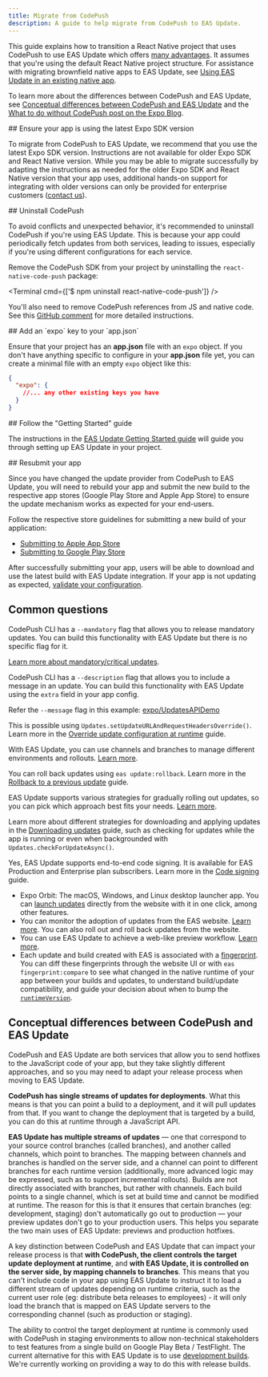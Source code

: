 ```yaml
---
title: Migrate from CodePush
description: A guide to help migrate from CodePush to EAS Update.
---
```



This guide explains how to transition a React Native project that uses CodePush to use EAS Update which offers [many advantages](/eas-update/introduction/#pitch). It assumes that you're using the default React Native project structure. For assistance with migrating brownfield native apps to EAS Update, see [Using EAS Update in an existing native app](/eas-update/integration-in-existing-native-apps/).

To learn more about the differences between CodePush and EAS Update, see [Conceptual differences between CodePush and EAS Update](#conceptual-differences-between-codepush-and-eas-update) and the [What to do without CodePush post on the Expo Blog](https://expo.dev/blog/what-to-do-without-codepush).

<Step label="1">
## Ensure your app is using the latest Expo SDK version

To migrate from CodePush to EAS Update, we recommend that you use the latest Expo SDK version. Instructions are not available for older Expo SDK and React Native version. While you may be able to migrate successfully by adapting the instructions as needed for the older Expo SDK and React Native version that your app uses, additional hands-on support for integrating with older versions can only be provided for enterprise customers ([contact us](https://expo.dev/contact)).

</Step>

<Step label="2">
## Uninstall CodePush

To avoid conflicts and unexpected behavior, it's recommended to uninstall CodePush if you're using EAS Update. This is because your app could periodically fetch updates from both services, leading to issues, especially if you're using different configurations for each service.

Remove the CodePush SDK from your project by uninstalling the `react-native-code-push` package:

<Terminal cmd={['$ npm uninstall react-native-code-push']} />

You'll also need to remove CodePush references from JS and native code. See this [GitHub comment](https://github.com/Microsoft/react-native-code-push/issues/1101#issuecomment-350204507) for more detailed instructions.

</Step>

<Step label="3">
## Add an `expo` key to your `app.json`

Ensure that your project has an **app.json** file with an `expo` object. If you don't have anything specific to configure in your **app.json** file yet, you can create a minimal file with an empty `expo` object like this:

```json app.json
{
  "expo": {
    //... any other existing keys you have
  }
}
```

</Step>

<Step label="4">
## Follow the "Getting Started" guide

The instructions in the [EAS Update Getting Started guide](/eas-update/getting-started/) will guide you through setting up EAS Update in your project.

</Step>

<Step label="5">
## Resubmit your app

Since you have changed the update provider from CodePush to EAS Update, you will need to rebuild your app and submit the new build to the respective app stores (Google Play Store and Apple App Store) to ensure the update mechanism works as expected for your end-users.

Follow the respective store guidelines for submitting a new build of your application:

- [Submitting to Apple App Store](/submit/ios)
- [Submitting to Google Play Store](/submit/android)

After successfully submitting your app, users will be able to download and use the latest build with EAS Update integration. If your app is not updating as expected, [validate your configuration](/eas-update/debug).

</Step>

## Common questions

<Collapsible summary="How do I release mandatory/critical updates with EAS Update?">

CodePush CLI has a `--mandatory` flag that allows you to release mandatory updates. You can build this functionality with EAS Update but there is no specific flag for it.

[Learn more about mandatory/critical updates](/eas-update/download-updates/#criticalmandatory-updates).

</Collapsible>

<Collapsible summary="How do I include a message in an update?">

CodePush CLI has a `--description` flag that allows you to include a message in an update. You can build this functionality with EAS Update using the `extra` field in your app config.

Refer the `--message` flag in this example: [expo/UpdatesAPIDemo](https://github.com/expo/UpdatesAPIDemo)

</Collapsible>

<Collapsible summary="How do I switch the 'deployment' that is being used at runtime, similar to the sync() function in CodePush?">

This is possible using `Updates.setUpdateURLAndRequestHeadersOverride()`. Learn more in the [Override update configuration at runtime](/eas-update/override/) guide.

</Collapsible>

<Collapsible summary="How do I handle different environments (such as staging and production) with EAS Update?">

With EAS Update, you can use channels and branches to manage different environments and rollouts. [Learn more](/eas-update/eas-cli/).

</Collapsible>

<Collapsible summary="How do I roll back updates with EAS Update?">

You can roll back updates using `eas update:rollback`. Learn more in the [Rollback to a previous update](/eas-update/rollbacks/) guide.

</Collapsible>

<Collapsible summary="How do I gradually roll out updates with EAS Update?">

EAS Update supports various strategies for gradually rolling out updates, so you can pick which approach best fits your needs. [Learn more](/eas-update/rollouts/).

</Collapsible>

<Collapsible summary="How can I have direct control over when an update is downloaded and applied?">

Learn more about different strategies for downloading and applying updates in the [Downloading updates](/eas-update/download-updates/) guide, such as checking for updates while the app is running or even when backgrounded with `Updates.checkForUpdateAsync()`.

</Collapsible>

<Collapsible summary="Does EAS Update support end-to-end code signing?">

Yes, EAS Update supports end-to-end code signing. It is available for EAS Production and Enterprise plan subscribers. Learn more in the [Code signing](/eas-update/code-signing/) guide.

</Collapsible>

<Collapsible summary="What else should I know about?">

- Expo Orbit: The macOS, Windows, and Linux desktop launcher app. You can [launch updates](/review/with-orbit/) directly from the website with it in one click, among other features.
- You can monitor the adoption of updates from the EAS website. [Learn more](/eas-update/download-updates/#monitoring-adoption-of-updates). You can also roll out and roll back updates from the website.
- You can use EAS Update to achieve a web-like preview workflow. [Learn more](/eas-update/preview).
- Each update and build created with EAS is associated with a [fingerprint](/versions/latest/sdk/fingerprint/). You can diff these fingerprints through the website UI or with `eas fingerprint:compare` to see what changed in the native runtime of your app between your builds and updates, to understand build/update compatibility, and guide your decision about when to bump the [`runtimeVersion`](/eas-update/runtime-versions/).

</Collapsible>

## Conceptual differences between CodePush and EAS Update

CodePush and EAS Update are both services that allow you to send hotfixes to the JavaScript code of your app, but they take slightly different approaches, and so you may need to adapt your release process when moving to EAS Update.

<Collapsible summary="Differences in how updates are organized within streams">

**CodePush has single streams of updates for deployments**. What this means is that you can point a build to a deployment, and it will pull updates from that. If you want to change the deployment that is targeted by a build, you can do this at runtime through a JavaScript API.

**EAS Update has multiple streams of updates** — one that correspond to your source control branches (called branches), and another called channels, which point to branches. The mapping between channels and branches is handled on the server side, and a channel can point to different branches for each runtime version (additionally, more advanced logic may be expressed, such as to support incremental rollouts). Builds are not directly associated with branches, but rather with channels. Each build points to a single channel, which is set at build time and cannot be modified at runtime. The reason for this is that it ensures that certain branches (eg: development, staging) don't automatically go out to production &mdash; your preview updates don't go to your production users. This helps you separate the two main uses of EAS Update: previews and production hotfixes.

</Collapsible>

<Collapsible summary="Differences in how updates are selected at runtime">

A key distinction between CodePush and EAS Update that can impact your release process is that **with CodePush, the client controls the target update deployment at runtime**, and **with EAS Update, it is controlled on the server side, by mapping channels to branches**. This means that you can't include code in your app using EAS Update to instruct it to load a different stream of updates depending on runtime criteria, such as the current user role (eg: distribute beta releases to employees) - it will only load the branch that is mapped on EAS Update servers to the corresponding channel (such as production or staging).

The ability to control the target deployment at runtime is commonly used with CodePush in staging environments to allow non-technical stakeholders to test features from a single build on Google Play Beta / TestFlight. The current alternative for this with EAS Update is to use [development builds](/eas-update/expo-dev-client/). We're currently working on providing a way to do this with release builds.

</Collapsible>
